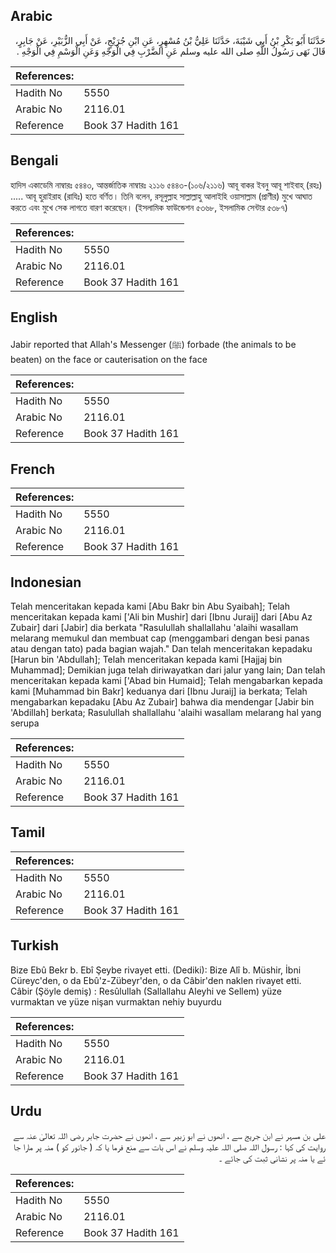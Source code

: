 ## Arabic


<div dir="rtl" lang="ar" style={{fontSize:'larger',backgroundColor:'#f8f9fa',padding:20}}>
حَدَّثَنَا أَبُو بَكْرِ بْنُ أَبِي شَيْبَةَ، حَدَّثَنَا عَلِيُّ بْنُ مُسْهِرٍ، عَنِ ابْنِ جُرَيْجٍ، عَنْ أَبِي الزُّبَيْرِ، عَنْ جَابِرٍ، قَالَ نَهَى رَسُولُ اللَّهِ صلى الله عليه وسلم عَنِ الضَّرْبِ فِي الْوَجْهِ وَعَنِ الْوَسْمِ فِي الْوَجْهِ ‏.‏
</div>
<div style={{backgroundColor:'#f8f9fa',padding:20, marginBottom: 10}}><table> <thead> <tr> <th>References:</th> <th></th> </tr> </thead> <tbody><tr><td>Hadith No</td><td>5550</td></tr><tr><td>Arabic No</td><td>2116.01</td></tr><tr><td>Reference</td><td>Book 37 Hadith 161</td></tr></tbody></table></div>

## Bengali


<div dir="ltr" lang="bn" style={{fontSize:'larger',backgroundColor:'#f8f9fa',padding:20}}>
হাদিস একাডেমি নাম্বারঃ ৫৪৪৩, আন্তর্জাতিক নাম্বারঃ ২১১৬ ৫৪৪৩-(১০৬/২১১৬) আবূ বাকর ইবনু আবূ শাইবাহ্ (রহঃ) ..... আবূ হুরাইরাহ (রাযিঃ) হতে বর্ণিত। তিনি বলেন, রসূলুল্লাহ সাল্লাল্লাহু আলাইহি ওয়াসাল্লাম (প্রাণীর) মুখে আঘাত করতে এবং মুখে সেক লাগতে বারণ করেছেন। (ইসলামিক ফাউন্ডেশন ৫৩৬৮, ইসলামিক সেন্টার ৫৩৮৭)
</div>
<div style={{backgroundColor:'#f8f9fa',padding:20, marginBottom: 10}}><table> <thead> <tr> <th>References:</th> <th></th> </tr> </thead> <tbody><tr><td>Hadith No</td><td>5550</td></tr><tr><td>Arabic No</td><td>2116.01</td></tr><tr><td>Reference</td><td>Book 37 Hadith 161</td></tr></tbody></table></div>

## English


<div dir="ltr" lang="en" style={{fontSize:'larger',backgroundColor:'#f8f9fa',padding:20}}>
Jabir reported that Allah's Messenger (ﷺ) forbade (the animals to be beaten) on the face or cauterisation on the face
</div>
<div style={{backgroundColor:'#f8f9fa',padding:20, marginBottom: 10}}><table> <thead> <tr> <th>References:</th> <th></th> </tr> </thead> <tbody><tr><td>Hadith No</td><td>5550</td></tr><tr><td>Arabic No</td><td>2116.01</td></tr><tr><td>Reference</td><td>Book 37 Hadith 161</td></tr></tbody></table></div>

## French


<div dir="ltr" lang="fr" style={{fontSize:'larger',backgroundColor:'#f8f9fa',padding:20}}>

</div>
<div style={{backgroundColor:'#f8f9fa',padding:20, marginBottom: 10}}><table> <thead> <tr> <th>References:</th> <th></th> </tr> </thead> <tbody><tr><td>Hadith No</td><td>5550</td></tr><tr><td>Arabic No</td><td>2116.01</td></tr><tr><td>Reference</td><td>Book 37 Hadith 161</td></tr></tbody></table></div>

## Indonesian


<div dir="ltr" lang="id" style={{fontSize:'larger',backgroundColor:'#f8f9fa',padding:20}}>
Telah menceritakan kepada kami [Abu Bakr bin Abu Syaibah]; Telah menceritakan kepada kami ['Ali bin Mushir] dari [Ibnu Juraij] dari [Abu Az Zubair] dari [Jabir] dia berkata "Rasulullah shallallahu 'alaihi wasallam melarang memukul dan membuat cap (menggambari dengan besi panas atau dengan tato) pada bagian wajah." Dan telah menceritakan kepadaku [Harun bin 'Abdullah]; Telah menceritakan kepada kami [Hajjaj bin Muhammad]; Demikian juga telah diriwayatkan dari jalur yang lain; Dan telah menceritakan kepada kami ['Abad bin Humaid]; Telah mengabarkan kepada kami [Muhammad bin Bakr] keduanya dari [Ibnu Juraij] ia berkata; Telah mengabarkan kepadaku [Abu Az Zubair] bahwa dia mendengar [Jabir bin 'Abdillah] berkata; Rasulullah shallallahu 'alaihi wasallam melarang hal yang serupa
</div>
<div style={{backgroundColor:'#f8f9fa',padding:20, marginBottom: 10}}><table> <thead> <tr> <th>References:</th> <th></th> </tr> </thead> <tbody><tr><td>Hadith No</td><td>5550</td></tr><tr><td>Arabic No</td><td>2116.01</td></tr><tr><td>Reference</td><td>Book 37 Hadith 161</td></tr></tbody></table></div>

## Tamil


<div dir="ltr" lang="ta" style={{fontSize:'larger',backgroundColor:'#f8f9fa',padding:20}}>

</div>
<div style={{backgroundColor:'#f8f9fa',padding:20, marginBottom: 10}}><table> <thead> <tr> <th>References:</th> <th></th> </tr> </thead> <tbody><tr><td>Hadith No</td><td>5550</td></tr><tr><td>Arabic No</td><td>2116.01</td></tr><tr><td>Reference</td><td>Book 37 Hadith 161</td></tr></tbody></table></div>

## Turkish


<div dir="ltr" lang="tr" style={{fontSize:'larger',backgroundColor:'#f8f9fa',padding:20}}>
Bize Ebû Bekr b. Ebî Şeybe rivayet etti. (Dediki): Bize Alî b. Müshir, İbni Cüreyc'den, o da Ebû'z-Zübeyr'den, o da Câbir'den naklen rivayet etti. Câbir (Şöyle demiş) : Resûlullah (Sallallahu Aleyhi ve Sellem) yüze vurmaktan ve yüze nişan vurmaktan nehiy buyurdu
</div>
<div style={{backgroundColor:'#f8f9fa',padding:20, marginBottom: 10}}><table> <thead> <tr> <th>References:</th> <th></th> </tr> </thead> <tbody><tr><td>Hadith No</td><td>5550</td></tr><tr><td>Arabic No</td><td>2116.01</td></tr><tr><td>Reference</td><td>Book 37 Hadith 161</td></tr></tbody></table></div>

## Urdu


<div dir="rtl" lang="ur" style={{fontSize:'larger',backgroundColor:'#f8f9fa',padding:20}}>
‏علی بن مسہر نے ابن جریج سے ، انھوں نے ابو زبیر سے ، انھوں نے حضرت جابر رضی اللہ تعالیٰ عنہ سے روایت کی کہا : رسول اللہ صلی اللہ علیہ وسلم نے اس بات سے منع فرما یا کہ ( جانور کو ) منہ پر مارا جا ئے یا منہ پر نشانی ثبت کی جائے ۔
</div>
<div style={{backgroundColor:'#f8f9fa',padding:20, marginBottom: 10}}><table> <thead> <tr> <th>References:</th> <th></th> </tr> </thead> <tbody><tr><td>Hadith No</td><td>5550</td></tr><tr><td>Arabic No</td><td>2116.01</td></tr><tr><td>Reference</td><td>Book 37 Hadith 161</td></tr></tbody></table></div>